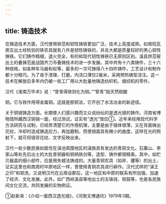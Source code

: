 ```yaml
---
---
---
```

title: 铸造技术
---



在铸造技术方面，汉代使用铁范和韧性铸铁更加广泛，技术上高度成熟。如南阳瓦房庄出土经检验的铁农具就有八件是韧性铸铁的，并且大都是质量较好的黑心韧性铸铁。它们铸作精细，退火完全，有的和现代韧性铸铁已无原则区别。温县烘范窑出土的叠铸范是战国齐刀币叠铸技术的进一步发展。其中共有十六类铸件，三十六种规格，如各种车马器和权等，最多的一次可铸得八十四件铸件，工艺设计和制作都十分精巧。为了易于清理、打磨，内浇口薄仅2毫米，采用预热铸型浇注。这一技术在解放后多年内仍被一些工厂用以大批量地铸造纺织机、缝纫机的零件。

汉代《淮南万毕术》说：“曾青得铁则化为铜。”“曾青”指天然硫酸

铜。它与铁作用得金属铜。这就是胆铜法，它开创了水法冶金的新途径。

关于铜镜铸造方面，长期使人们感兴趣而又众说纷纭的是透光镜的铸作。河南省博物馆所藏西汉铜镜一面，经过测试，证实有“透光”效应①。近年来经用现代科学方法研究与试制，已经弄清楚它的作用机理，主要是由于镜体很薄，又在背面铸出花纹，冷却时造成铸造应力，再加磨制，而使镜面具有微小的曲度，这样在光的照射下，就可将镜背花纹、文字反映出来。

汉代一些少数民族如居住在滇池周围地区的滇族具有发达的青铜文化。石寨山、李家山等处先后出土的大批青铜器和铜柄铁剑等，造型、铸作都很精美。其中，如贮贝器盖的细小部件，应是用失蜡法铸成的。大量青铜农具（如斧、䦆等）的出土，证实这里也和商周时中原地区一样，曾使用青铜农具进行耕作。汉代式样的“滇王之印”和铜洗，又说明汉代在云南设郡后，这一地区和中原的联系有所加强，加速了经济、文化发展。此外，如广西岭溪县等地出土的五铢钱、铜鼓等，也是各民族间文化交流，共同发展的实物例证。

①赵新来：《介绍一面西汉透光镜》，《河南文博通讯》1979年3期。